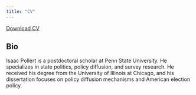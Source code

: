 ```yaml
---
title: "CV"
---
```


<a href="CV.pdf#" class="download" title="Download CV as PDF">Download CV</a>			

## Bio

Isaac Pollert is a postdoctoral scholar at Penn State University. He specializes in state politics, policy diffusion, and survey research. He received his degree from the University of Illinois at Chicago, and his dissertation focuses on policy diffusion mechanisms and American election policy.
